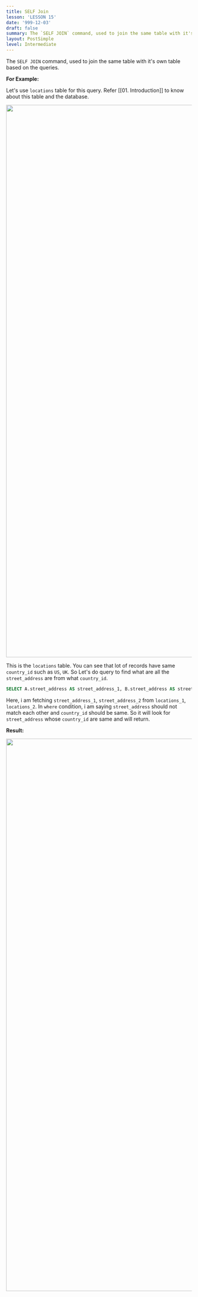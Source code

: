 ```yaml
---
title: SELF Join
lesson: 'LESSON 15'
date: '999-12-03'
draft: false
summary: The `SELF JOIN` command, used to join the same table with it's own table based on the queries.
layout: PostSimple
level: Intermediate
---
```


The `SELF JOIN` command, used to join the same table with it's own table based on the queries. 

**For Example:**

Let's use `locations` table for this query. Refer [[01. Introduction]] to know about this table and the database.

<img src="/static/images/Pastedimage20231108205230.png" width="1500" />

This is the `locations` table. You can see that lot of records have same `country_id` such as `US`, `UK`. So Let's do query to find what are all the `street_address` are from what `country_id`.

``` SQL
SELECT A.street_address AS street_address_1, B.street_address AS street_address_2, A.country_id FROM locations A, locations B WHERE A.street_address <> B.street_address AND A.country_id = B.country_id;
```

Here, i am fetching `street_address_1`, `street_address_2` from `locations_1`, `locations_2`. In `where` condition, i am saying `street_address` should not match each other and `country_id` should be same. So it will look for `street_address` whose `country_id` are same and will return.

**Result:**

<img src="/static/images/Pastedimage20231108212727.png" width=" 1500" />

